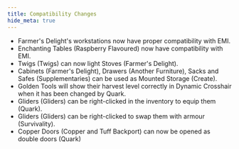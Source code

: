 ```yaml
---
title: Compatibility Changes
hide_meta: true
---
```


- Farmer's Delight's workstations now have proper compatibility with EMI.
- Enchanting Tables (Raspberry Flavoured) now have compatibility with EMI.
- Twigs (Twigs) can now light Stoves (Farmer's Delight).
- Cabinets (Farmer's Delight), Drawers (Another Furniture), Sacks and Safes (Supplementaries) can be used as Mounted Storage (Create).
- Golden Tools will show their harvest level correctly in Dynamic Crosshair when it has been changed by Quark.
- Gliders (Gliders) can be right-clicked in the inventory to equip them (Quark).
- Gliders (Gliders) can be right-clicked to swap them with armour (Survivality).
- Copper Doors (Copper and Tuff Backport) can now be opened as double doors (Quark)
